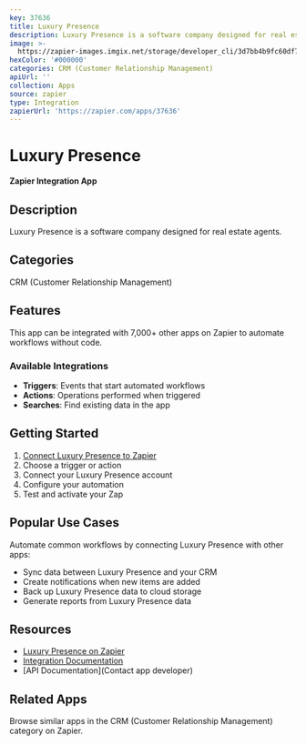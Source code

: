 ```yaml
---
key: 37636
title: Luxury Presence
description: Luxury Presence is a software company designed for real estate agents.
image: >-
  https://zapier-images.imgix.net/storage/developer_cli/3d7bb4b9fc60df72b5cf230e8262e255.png?auto=format%2Ccompress&ixlib=python-3.0.0&q=50
hexColor: '#000000'
categories: CRM (Customer Relationship Management)
apiUrl: ''
collection: Apps
source: zapier
type: Integration
zapierUrl: 'https://zapier.com/apps/37636'
---
```

# Luxury Presence

**Zapier Integration App**

## Description

Luxury Presence is a software company designed for real estate agents.

## Categories

CRM (Customer Relationship Management)

## Features

This app can be integrated with 7,000+ other apps on Zapier to automate workflows without code.

### Available Integrations

- **Triggers**: Events that start automated workflows
- **Actions**: Operations performed when triggered
- **Searches**: Find existing data in the app

## Getting Started

1. [Connect Luxury Presence to Zapier](https://zapier.com/apps/37636)
2. Choose a trigger or action
3. Connect your Luxury Presence account
4. Configure your automation
5. Test and activate your Zap

## Popular Use Cases

Automate common workflows by connecting Luxury Presence with other apps:

- Sync data between Luxury Presence and your CRM
- Create notifications when new items are added
- Back up Luxury Presence data to cloud storage
- Generate reports from Luxury Presence data

## Resources

- [Luxury Presence on Zapier](https://zapier.com/apps/37636)
- [Integration Documentation](https://zapier.com/apps/37636/integrations)
- [API Documentation](Contact app developer)

## Related Apps

Browse similar apps in the CRM (Customer Relationship Management) category on Zapier.
